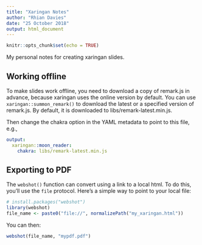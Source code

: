 ```yaml
---
title: "Xaringan Notes"
author: "Rhian Davies"
date: "25 October 2018"
output: html_document
---
```


```r
knitr::opts_chunk$set(echo = TRUE)
```

My personal notes for creating xaringan slides. 

## Working offline

To make slides work offline, you need to download a copy of remark.js in advance, because xaringan uses the online version by default. You can use `xaringan::summon_remark()` to download the latest or a specified version of remark.js. By default, it is downloaded to libs/remark-latest.min.js.

Then change the chakra option in the YAML metadata to point to this file, e.g.,
```yaml
output:
  xaringan::moon_reader:
    chakra: libs/remark-latest.min.js
```

## Exporting to PDF

The `webshot()` function can convert using a link to a local html. To do this, you'll use the `file` protocol. Here's a simple way to point to your local file: 

```r
# install.packages("webshot")
library(webshot)
file_name <- paste0("file://", normalizePath("my_xaringan.html"))
```

You can then: 

```r
webshot(file_name, "mypdf.pdf")
```

